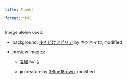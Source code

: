 ```yaml
---
title: Thanks

format: html
---
```


Image ~~stolen~~ used:

- background: [ゆきどけアゼリア](https://www.pixiv.net/artworks/50046630) by キツネイロ, modified

- preview images:

  - [春眠](https://www.pixiv.net/artworks/3791197) by ＄

  - pi creature by [3Blue1Brown](https://www.3blue1brown.com/), modified